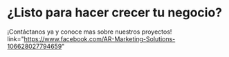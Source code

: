 # ¿Listo para hacer crecer tu negocio?

¡Contáctanos ya y conoce mas sobre nuestros proyectos! link="https://www.facebook.com/AR-Marketing-Solutions-106628027794659"
